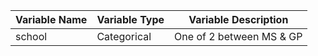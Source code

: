| Variable Name | Variable Type | Variable Description|
|---------------|---------------|---------------------|
|    school     | Categorical   | One of 2 between MS & GP |